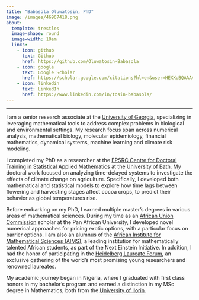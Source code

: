 ```yaml
---
title: "Babasola Oluwatosin, PhD"
image: /images/46967418.png
about: 
  template: trestles
  image-shape: round
  image-width: 10em
  links:
    - icon: github
      text: Github
      href: https://github.com/Oluwatosin-Babasola
    - icon: google
      text: Google Scholar
      href: https://scholar.google.com/citations?hl=en&user=HEXXuBQAAAAJ&view_op=list_works&authuser=1&sortby=pubdate
    - icon: linkedin
      text: LinkedIn
      href: https://www.linkedin.com/in/tosin-babasola/
---
```


------------------------------------------------------------------------

I am a senior research associate at the [University of Georgia](https://www.uga.edu), specializing in leveraging mathematical tools to address complex problems in biological and environmental settings. My research focus span across numerical analysis, mathematical biology, molecular epidemiology, financial mathematics, dynamical systems, machine learning and climate risk modeling.

I completed my PhD as a researcher at the [EPSRC Centre for Doctoral Training in Statistical Applied Mathematics](https://www.samba.ac.uk) at the [University of Bath](https://www.bath.ac.uk). My doctoral work focused on analyzing time-delayed systems to investigate the effects of climate change on agriculture. Specifically, I developed both mathematical and statistical models to explore how time lags between flowering and harvesting stages affect cocoa crops, to predict their behavior as global temperatures rise.

Before embarking on my PhD, I earned multiple master’s degrees in various areas of mathematical sciences. During my time as an [African Union Commission](https://www.au.int/en/directorates/education) scholar at the Pan African University, I developed novel numerical approaches for pricing exotic options, with a particular focus on barrier options. I am also an alumnus of the [African Institute for Mathematical Sciences (AIMS)](https://www.aims.ac.za/about-aims-south-africa), a leading institution for mathematically talented African students, as part of the Next Einstein Initiative. In addition, I had the honor of participating in the [Heidelberg Laureate Forum](https://www.Heidelberg-Laureate-Forum.org/about-us/), an exclusive gathering of the world's most promising young researchers and renowned laureates.

My academic journey began in Nigeria, where I graduated with first class honors in my bachelor’s program and earned a distinction in my MSc degree in Mathematics, both from the [University of Ilorin](unilorin.edu.ng/about-us/our-core-values).
